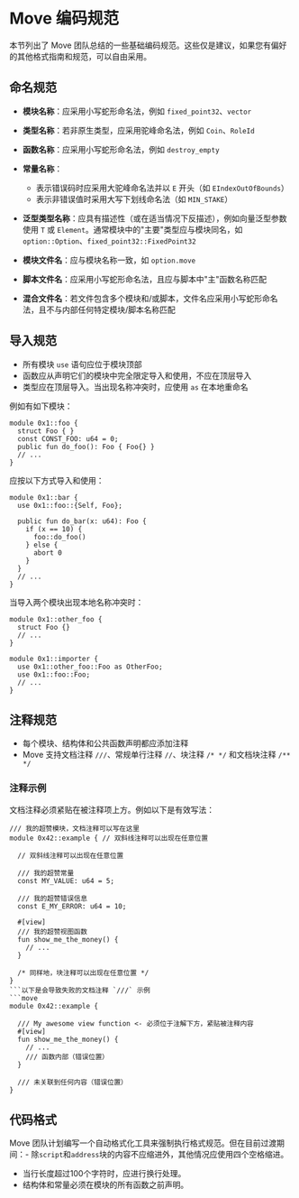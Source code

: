 # Move 编码规范

本节列出了 Move 团队总结的一些基础编码规范。这些仅是建议，如果您有偏好的其他格式指南和规范，可以自由采用。

## 命名规范

- **模块名称**：应采用小写蛇形命名法，例如 `fixed_point32`、`vector`
- **类型名称**：若非原生类型，应采用驼峰命名法，例如 `Coin`、`RoleId`
- **函数名称**：应采用小写蛇形命名法，例如 `destroy_empty`
- **常量名称**：
  - 表示错误码时应采用大驼峰命名法并以 `E` 开头（如 `EIndexOutOfBounds`）
  - 表示非错误值时采用大写下划线命名法（如 `MIN_STAKE`）
  
- **泛型类型名称**：应具有描述性（或在适当情况下反描述），例如向量泛型参数使用 `T` 或 `Element`。通常模块中的"主要"类型应与模块同名，如 `option::Option`、`fixed_point32::FixedPoint32`
- **模块文件名**：应与模块名称一致，如 `option.move`
- **脚本文件名**：应采用小写蛇形命名法，且应与脚本中"主"函数名称匹配
- **混合文件名**：若文件包含多个模块和/或脚本，文件名应采用小写蛇形命名法，且不与内部任何特定模块/脚本名称匹配

## 导入规范

- 所有模块 `use` 语句应位于模块顶部
- 函数应从声明它们的模块中完全限定导入和使用，不应在顶层导入
- 类型应在顶层导入。当出现名称冲突时，应使用 `as` 在本地重命名

例如有如下模块：

```move
module 0x1::foo {
  struct Foo { }
  const CONST_FOO: u64 = 0;
  public fun do_foo(): Foo { Foo{} }
  // ...
}
```

应按以下方式导入和使用：

```move
module 0x1::bar {
  use 0x1::foo::{Self, Foo};

  public fun do_bar(x: u64): Foo {
    if (x == 10) {
      foo::do_foo()
    } else {
      abort 0
    }
  }
  // ...
}
```

当导入两个模块出现本地名称冲突时：

```move
module 0x1::other_foo {
  struct Foo {}
  // ...
}

module 0x1::importer {
  use 0x1::other_foo::Foo as OtherFoo;
  use 0x1::foo::Foo;
  // ...
}
```

## 注释规范

- 每个模块、结构体和公共函数声明都应添加注释
- Move 支持文档注释 `///`、常规单行注释 `//`、块注释 `/* */` 和文档块注释 `/** */`

### 注释示例

文档注释必须紧贴在被注释项上方。例如以下是有效写法：
```move
/// 我的超赞模块，文档注释可以写在这里
module 0x42::example { // 双斜线注释可以出现在任意位置

  // 双斜线注释可以出现在任意位置

  /// 我的超赞常量
  const MY_VALUE: u64 = 5;

  /// 我的超赞错误信息
  const E_MY_ERROR: u64 = 10;

  #[view]
  /// 我的超赞视图函数
  fun show_me_the_money() {
    // ...
  }

  /* 同样地，块注释可以出现在任意位置 */
}
```以下是会导致失败的文档注释 `///` 示例
```move
module 0x42::example {

  /// My awesome view function <- 必须位于注解下方，紧贴被注释内容
  #[view]
  fun show_me_the_money() {
    // ...
    /// 函数内部（错误位置）
  }

  /// 未关联到任何内容（错误位置）
}
```

## 代码格式

Move 团队计划编写一个自动格式化工具来强制执行格式规范。但在目前过渡期间：- 除`script`和`address`块的内容不应缩进外，其他情况应使用四个空格缩进。
- 当行长度超过100个字符时，应进行换行处理。
- 结构体和常量必须在模块的所有函数之前声明。